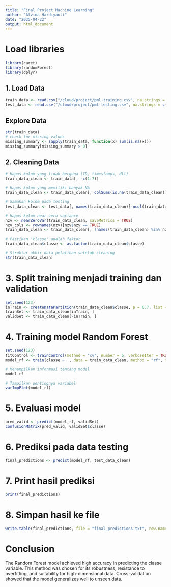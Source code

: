 ```yaml
---
title: "Final Project Machine Learning"
author: "Alvina Hardiyanti"
date: "2025-04-22"
output: html_document
---
```


# Load libraries
```r
library(caret)
library(randomForest)
library(dplyr)
```

## 1. Load Data
```r
train_data <- read.csv("/cloud/project/pml-training.csv", na.strings = c("NA", "", "#DIV/0!"))
test_data <- read.csv("/cloud/project/pml-testing.csv", na.strings = c("NA", "", "#DIV/0!"))
```

## Explore Data
```r
str(train_data)
# check for missing values
missing_summary <- sapply(train_data, function(x) sum(is.na(x)))
missing_summary[missing_summary > 0]
```

## 2. Cleaning Data
```r
# Hapus kolom yang tidak berguna (ID, timestamps, dll)
train_data_clean <- train_data[, -c(1:7)]

# Hapus kolom yang memiliki banyak NA
train_data_clean <- train_data_clean[, colSums(is.na(train_data_clean)) == 0]

# Samakan kolom pada testing
test_data_clean <- test_data[, names(train_data_clean)[-ncol(train_data_clean)]]

# Hapus kolom near-zero variance
nzv <- nearZeroVar(train_data_clean, saveMetrics = TRUE)
nzv_cols <- rownames(nzv)[nzv$nzv == TRUE]
train_data_clean <- train_data_clean[, !names(train_data_clean) %in% nzv_cols]

# Pastikan 'classe' adalah faktor
train_data_clean$classe <- as.factor(train_data_clean$classe)

# Struktur akhir data pelatihan setelah cleaning
str(train_data_clean)
```

# 3. Split training menjadi training dan validation
```r
set.seed(123)
inTrain <- createDataPartition(train_data_clean$classe, p = 0.7, list = FALSE)
trainSet <- train_data_clean[inTrain, ]
validSet <- train_data_clean[-inTrain, ]
```

# 4. Training model Random Forest
```r
set.seed(123)
fitControl <- trainControl(method = "cv", number = 5, verboseIter = TRUE)
model_rf <- train(classe ~ ., data = train_data_clean, method = "rf", trControl = fitControl, ntree = 200)

# Menampilkan informasi tentang model
model_rf

# Tampilkan pentingnya variabel
varImpPlot(model_rf)
```

# 5. Evaluasi model
```r
pred_valid <- predict(model_rf, validSet)
confusionMatrix(pred_valid, validSet$classe)
```

# 6. Prediksi pada data testing
```r
final_predictions <- predict(model_rf, test_data_clean)
```

# 7. Print hasil prediksi
```r
print(final_predictions)
```

# 8. Simpan hasil ke file
```r
write.table(final_predictions, file = "final_predictions.txt", row.names = FALSE, quote = FALSE)
```

# Conclusion
The Random Forest model achieved high accuracy in predicting the classe variable. This method was chosen for its robustness, resistance to overfitting, and suitability for high-dimensional data. Cross-validation showed that the model generalizes well to unseen data.
